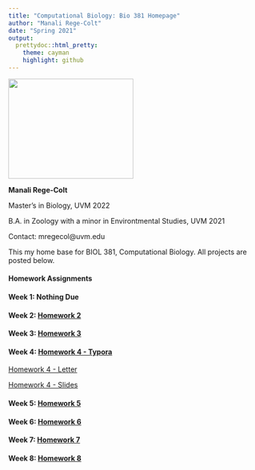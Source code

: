 ```yaml
---
title: "Computational Biology: Bio 381 Homepage"
author: "Manali Rege-Colt"
date: "Spring 2021"
output: 
  prettydoc::html_pretty:
    theme: cayman
    highlight: github
---
```


<img src="IMG_0690.jpg" width = "250" height ="200" /> 

**Manali Rege-Colt**

Master's in Biology, UVM 2022

B.A. in Zoology with a minor in Environtmental Studies, UVM 2021

Contact: mregecol@uvm.edu


This my home base for BIOL 381, Computational Biology. All projects are posted below. 

#### Homework Assignments

#### Week 1: **Nothing Due**

#### Week 2: [ Homework 2](Homework_2.html)

#### Week 3: [ Homework 3](Homework-_3.html)

#### Week 4: [Homework 4 - Typora](Homework_4.html)
             
[Homework 4 - Letter](Homework_4Letter.pdf) 

[Homework 4 - Slides](Homework_4Slides.pdf)

#### Week 5: [Homework 5](Homework_5.html)

#### Week 6: [Homework 6](Homework_6.html)

#### Week 7: [Homework 7](Homework_7.html)

#### Week 8: [Homework 8](Homework_8.html)